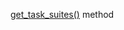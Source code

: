 [get_task_suites()](/docs-new/toloka-kit/reference/toloka.client.TolokaClient.get_task_suites) method
